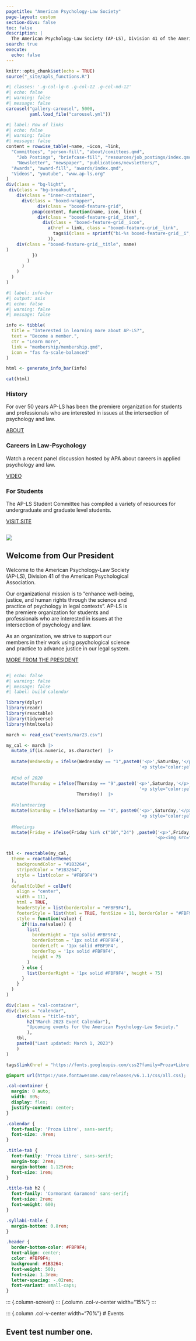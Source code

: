 ```yaml
---
pagetitle: "American Psychology-Law Society"
page-layout: custom
section-divs: false
toc: false
description: |
  The American Psychology-Law Society (AP-LS), Division 41 of the American Psychological Association is an organization dedicated to enhancing the well-being, justice, and human rights through the science and practice of psychology in legal contexts.  
search: true
execute:
  echo: false
---
```


```r
knitr::opts_chunk$set(echo = TRUE)
source("_site/apls_functions.R")
```

::: column-screen
:::

```r
#| classes: '.g-col-lg-6 .g-col-12 .g-col-md-12'
#| echo: false
#| warning: false
#| message: false
carousel("gallery-carousel", 5000, 
         yaml.load_file("carousel.yml"))
```

```{=html}
<style>
#hero-banner {
  padding-top: 35px;
  padding-bottom: 20px;
  
}
#quarto-content main { 
  margin-top: 0;
  padding-top: 0;
}
html {
  scroll-behavior: smooth;
}
.headline {
font-size: 1.25em;
font-weight: 300;
padding-bottom: 1em;
}
.headline p {
  margin: 25px;
  padding-bottom: 0.2rem;
}
.headline a {
  text-decoration: none;
}
.headline ul li {
  margin-bottom: 0.3em;
}
.carousel.card {
  padding-top: 2em;
}
.carousel img {
  width: 70%;
  margin-bottom: 110px;
}
.carousel-control-prev-icon, .carousel-control-next-icon {
  margin-bottom: 110px;
}
.carousel-caption {
  padding-top: 1em;
  padding-bottom: 1em;
}
.touch {
  
}
</style>
```
::: grid
```r
#| label: Row of links
#| echo: false
#| warning: false
#| message: false
content = rowwise_table(~name, ~icon, ~link,
  "Committees", "person-fill", "about/comittees.qmd",
    "Job Postings", "briefcase-fill", "resources/job_postings/index.qmd",     
    "Newsletter", "newspaper", "publications/newsletters/",
  "Awards", "award-fill", "awards/index.qmd",
  "Videos", "youtube", "www.ap-ls.org"
)
div(class = "bg-light",
 div(class = "bg-breakout",
    div(class = "inner-container",
      div(class = "boxed-wrapper",
            div(class = "boxed-feature-grid",
          pmap(content, function(name, icon, link) {
            div(class = "boxed-feature-grid__item",
              div(class = "boxed-feature-grid__icon",
                a(href = link, class = "boxed-feature-grid__link",
                  tags$i(class = sprintf("bi-%s boxed-feature-grid__i", icon))
                )),
    div(class = "boxed-feature-grid__title", name)
)
          })
        )
      )
    )
  )
)

```
:::

```r
#| label: info-bar
#| output: asis
#| echo: false
#| warning: false
#| message: false

info <- tibble(
  title = "Interested in learning more about AP-LS?",
  text = "Become a member.",
  ctr = "Learn more",
  link = "membership/membership.qmd",
  icon = "fas fa-scale-balanced"
)

html <- generate_info_bar(info)

cat(html)

```

::: vspace
:::

::: {.grid}
::: {.g-col-12 .g-col-md-4}
::: {#card-primary-color .card .h-100 .home-card}
::: {.card-body .d-flex .flex-column}
<p class="card-text">

### History

For over 50 years AP-LS has been the premiere organization for students and professionals who are interested in issues at the intersection of psychology and law.

</p>

::: {style="margin-top: auto;"}
<a href="about.qmd" class="card-link heading-font">ABOUT</a>
:::
:::
:::
:::

::: {.g-col-12 .g-col-md-4}
::: {#card-primary-color .card .h-100 .home-card}
::: {.card-body .d-flex .flex-column}
<p class="card-text">

### Careers in Law-Psychology

Watch a recent panel discussion hosted by APA about careers in applied psychology and law.

</p>

::: {style="margin-top: auto;"}
<a href="about.qmd" class="card-link heading-font"><i class="fa-regular fa-circle-play"></i> VIDEO</a>
:::
:::
:::
:::

::: {.g-col-12 .g-col-md-4}
::: {#card-primary-color .card .h-100 .home-card}
::: {.card-body .d-flex .flex-column}
<p class="card-text">

### For Students

The AP-LS Student Committee has compiled a variety of resources for undergraduate and graduate level students.

</p>

::: {style="margin-top: auto;"}
<a href="https://apls-students.org" class="card-link heading-font">VISIT SITE</a>
:::
:::
:::
:::
:::


::: {.column-screen .light-section}
::: {.column .col-v-center width="15%"}
:::

::: {.column .col-v-center width="70%"}
::: portrait
![](about/presidents/barry_rosenfeld.jpg)
:::


## Welcome from Our President 
:::vspace
:::

::: {.president-intro}
<p>Welcome to the American Psychology-Law Society (AP-LS), Division 41 of the American Psychological Association.</p>

<p>Our organizational mission is to "enhance well-being, justice, and human rights through the science and practice of psychology in legal contexts". AP-LS is the premiere organization for students and professionals who are interested in issues at the intersection of psychology and law.</p>

<p>As an organization, we strive to support our members in their work using psychological science and practice to advance justice in our legal system.</p>

:::
::: about-link
[MORE FROM THE PRESIDENT](president/)
:::
:::

:::


```r
#| echo: false
#| warning: false
#| message: false
#| label: build calendar

library(dplyr)
library(readr)
library(reactable)
library(tidyverse)
library(htmltools)

march <- read_csv("events/mar23.csv")

my_cal <- march |> 
  mutate_if(is.numeric, as.character)  |> 
  
  mutate(Wednesday = ifelse(Wednesday == "1",paste0('<p>',Saturday,'</p>', 
                                                   '<p style="color:yellow;font-size:12px"><a href="#event-test">Event</a></p>'),Wednesday))  |> 
  
  #End of 2020
  mutate(Thursday = ifelse(Thursday == "9",paste0('<p>',Saturday,'</p>', 
                                                   '<p style="color:yellow;font-size:12px"><a href="#event-test">Event</a></p>'),
                           Thursday))  |> 
  
  #Volunteering
  mutate(Saturday = ifelse(Saturday == "4", paste0('<p>',Saturday,'</p>', 
                                                   '<p style="color:yellow;font-size:12px"><a href="#event-test">Event</a></p>'), Saturday)) |> 
  
  #Meetings
  mutate(Friday = ifelse(Friday %in% c("10","24") ,paste0('<p>',Friday,'</p>',
                                                         '<p><img src="logo_y.png" height="22"></img></p>'),Friday))  


tbl <- reactable(my_cal,
  theme = reactableTheme(
    backgroundColor = "#1B3264",
    stripedColor = "#1B3264",
    style = list(color = "#FBF9F4")
  ),
  defaultColDef = colDef(
    align = "center",
    width = 111,
    html = TRUE,
    headerStyle = list(borderColor = "#FBF9F4"),
    footerStyle = list(html = TRUE, fontSize = 11, borderColor = "#FBF9F4"),
    style = function(value) {
      if(!is.na(value)) {
        list(
          borderRight = '1px solid #FBF9F4', 
          borderBottom = '1px solid #FBF9F4', 
          borderLeft = '1px solid #FBF9F4', 
          borderTop = '1px solid #FBF9F4', 
          height = 75
        )
      } else {
        list(borderRight = '1px solid #FBF9F4', height = 75)
      }
    }
  )
)


```

```r

div(class = "cal-container",
div(class = "calendar",
    div(class = "title-tab",
        h2("March 2023 Event Calendar"),
        "Upcoming events for the American Psychology-Law Society."
        ),
    tbl,
    paste0("Last updated: March 1, 2023")
    )
)
```

```r
tags$link(href = "https://fonts.googleapis.com/css2?family=Proza+Libre:ital,wght@0,400;0,500;0,700;1,400&display=swap", rel = "stylesheet")
```

```css
@import url(https://use.fontawesome.com/releases/v6.1.1/css/all.css); 

.cal-container {
  margin: 0 auto;
  width: 80%;
  display: flex;
  justify-content: center;
}

.calendar {
  font-family: 'Proza Libre', sans-serif;
  font-size: .9rem;
}

.title-tab {
  font-family: 'Proza Libre', sans-serif;
  margin-top: 2rem;
  margin-bottom: 1.125rem;
  font-size: 1rem;
}

.title-tab h2 {
  font-family: 'Cormorant Garamond' sans-serif;
  font-size: 2rem;
  font-weight: 600;
}

.syllabi-table {
  margin-bottom: 0.8rem;
}

.header {
  border-bottom-color: #FBF9F4;
  text-align: center;
  color: #FBF9F4;
  background: #1B3264;
  font-weight: 500;
  font-size: 1.3rem;
  letter-spacing: -.02rem;
  font-variant: small-caps;
}
```


::: {.column-screen}
::: {.column .col-v-center width="15%"}
:::

::: {.column .col-v-center width="70%"}
# Events 

## Event test number one. {#event-test}



